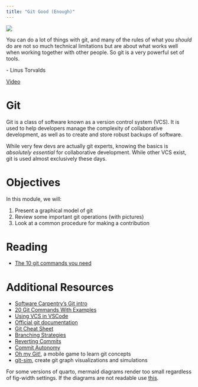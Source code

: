 ```yaml
---
title: "Git Good (Enough)"
---
```

![](../../images/factory_robots.png)

:::{.callout-note appearance="minimal"}
You can do a lot of things with git, and many of the rules of what you *should* do are not so much
technical limitations but are about what works well when working together with other people.
So git is a very powerful set of tools.

\- Linus Torvalds
:::

[Video](https://www.youtube.com/watch?v=qzg6Toe0DVA)

# Git

Git is a class of software known as a version control system (VCS). It is used to help developers manage the
complexity of collaborative development, as well as to create and store robust backups of software.

While very few devs are actually git experts, knowing the basics is *absolutely essential* for collaborative development.
While other VCS exist, git is used almost exclusively these days.

# Objectives

In this module, we will:

1. Present a graphical model of git
2. Review some important git operations (with pictures)
3. Look at a common procedure for making a contribution

# Reading

- [The 10 git commands you need](https://www.freecodecamp.org/news/10-important-git-commands-that-every-developer-should-know/)

# Additional Resources

 - [Software Carpentry's Git intro](https://swcarpentry.github.io/git-novice/)
 - [20 Git Commands With Examples](https://dzone.com/articles/top-20-git-commands-with-examples)
 - [Using VCS in VSCode](https://code.visualstudio.com/docs/editor/versioncontrol)
 - [Official git documentation](https://git-scm.com/doc)
 - [Git Cheat Sheet](https://www.atlassian.com/git/tutorials/atlassian-git-cheatsheet)
 - [Branching Strategies](https://www.flagship.io/git-branching-strategies/)
 - [Reverting Commits](https://stackoverflow.com/a/4114122/3645626)
 - [Commit Autonomy](https://blog.thoughtram.io/git/2014/11/18/the-anatomy-of-a-git-commit.html)
 - [Oh my Git!](https://ohmygit.org/), a mobile game to learn git concepts
 - [git-sim](https://github.com/initialcommit-com/git-sim), create git graph visualizations and simulations


:::{.callout-note}
For some versions of quarto, mermaid diagrams render too small regardless of fig-width settings. If the diagrams
are not readable use [this](https://dasdae.github.io/presentations/git_slides/git_slides.html#/title-slide).
:::
